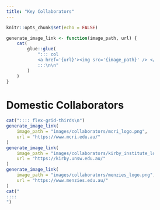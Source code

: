 ```yaml
---
title: "Key Collaborators"
---
```


<style>
.flex-grid-thirds {
    display: flex;
    flex-flow: row wrap;
    align-content: center;
}

.flex-grid-thirds .col2 {
    width: 33%;
    margin-top: 0px;
    margin-bottom: 0px;
}

.flex-grid-thirds .col2 img {
    width: 95%;
}

@media (max-width: 160px) {
    .flex-grid-thirds {
        display: block;
        .col2 {
            max-width: 100%;
            margin = 0 0 10px 0;
        }
    }
}

* {
    box-sizing: border-box;
}
.col2 {
    padding: 10px;
}

img:hover {
    box-shadow: 0 0 2px 1px rgba(0, 140, 186, 0.5);
}
</style>

```r
knitr::opts_chunk$set(echo = FALSE)

generate_image_link <- function(image_path, url) {
    cat(
        glue::glue(
            "::: col
            <a href='{url}'><img src='{image_path}' /> </a>
            :::\n\n"
        )
    )
}


```

# Domestic Collaborators

```r
cat(":::: flex-grid-thirds\n")
generate_image_link(
    image_path = "images/collaborators/mcri_logo.png",
    url = "https://www.mcri.edu.au/"
)
generate_image_link(
    image_path = "images/collaborators/kirby_institute_logo.png",
    url = "https://kirby.unsw.edu.au/"
)
generate_image_link(
    image_path = "images/collaborators/menzies_logo.png",
    url = "https://www.menzies.edu.au/"
)
cat("
::::
")
```